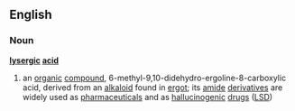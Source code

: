 ==English==
===Noun===
{{wikipedia}}
'''[[lysergic]] [[acid]]'''
#{{chemistry}} an [[organic]] [[compound]], 6-methyl-9,10-didehydro-ergoline-8-carboxylic acid, derived from an [[alkaloid]] found in [[ergot]]; its [[amide]] [[derivative]]s are widely used as [[pharmaceutical]]s and as [[hallucinogenic]] [[drug]]s ([[LSD]])